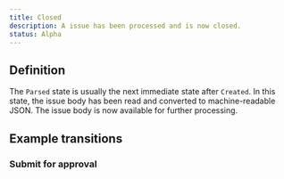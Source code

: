```yaml
---
title: Closed
description: A issue has been processed and is now closed.
status: Alpha
---
```



## Definition

The `Parsed` state is usually the next immediate state after `Created`. In this
state, the issue body has been read and converted to machine-readable JSON. The
issue body is now available for further processing.

## Example transitions

### Submit for approval
